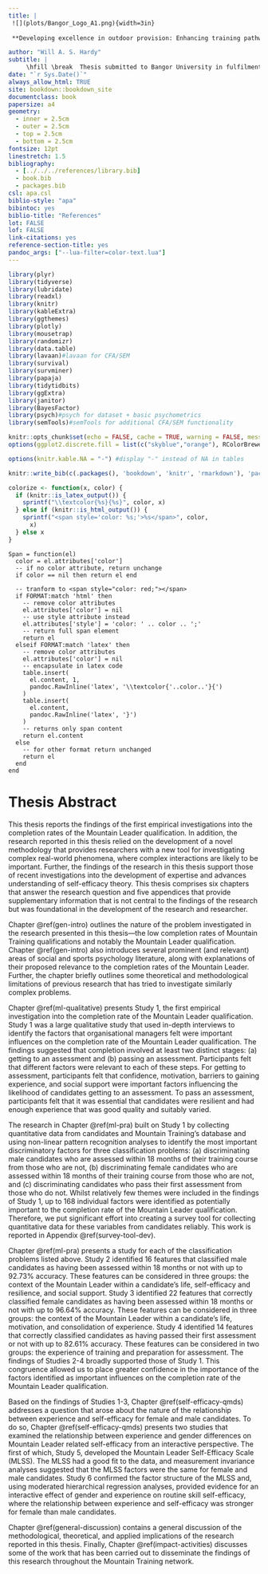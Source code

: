 ```yaml
--- 
title: |
 ![](plots/Bangor_Logo_A1.png){width=3in}
 
 **Developing excellence in outdoor provision: Enhancing training pathways for outdoor qualifications**

author: "Will A. S. Hardy"
subtitle: |
     \hfill \break  Thesis submitted to Bangor University in fulfilment of the requirements for the Degree of Doctor of Philosophy at the School of Sport, Health, and Exercise Sciences, Bangor University.
date: "`r Sys.Date()`"
always_allow_html: TRUE
site: bookdown::bookdown_site
documentclass: book
papersize: a4
geometry:
  - inner = 2.5cm
  - outer = 2.5cm
  - top = 2.5cm
  - bottom = 2.5cm
fontsize: 12pt
linestretch: 1.5
bibliography:
  - [../../../references/library.bib]
  - book.bib
  - packages.bib
csl: apa.csl
biblio-style: "apa"
bibintoc: yes
biblio-title: "References"
lot: FALSE
lof: FALSE
link-citations: yes
reference-section-title: yes
pandoc_args: ["--lua-filter=color-text.lua"]
---
```


```r
library(plyr)
library(tidyverse)
library(lubridate)
library(readxl)
library(knitr)
library(kableExtra)
library(ggthemes)
library(plotly)
library(mousetrap)
library(randomizr)
library(data.table)
library(lavaan)#lavaan for CFA/SEM
library(survival)
library(survminer)
library(papaja)
library(tidytidbits)
library(ggExtra)
library(janitor)
library(BayesFactor)
library(psych)#psych for dataset + basic psychometrics
library(semTools)#semTools for additional CFA/SEM functionality

knitr::opts_chunk$set(echo = FALSE, cache = TRUE, warning = FALSE, message = FALSE, fig.pos = "H")
options(ggplot2.discrete.fill = list(c("skyblue","orange"), RColorBrewer::brewer.pal(3, "Set2")))

options(knitr.kable.NA = "-") #display "-" instead of NA in tables

knitr::write_bib(c(.packages(), 'bookdown', 'knitr', 'rmarkdown'), 'packages.bib')

colorize <- function(x, color) {
  if (knitr::is_latex_output()) {
    sprintf("\\textcolor{%s}{%s}", color, x)
  } else if (knitr::is_html_output()) {
    sprintf("<span style='color: %s;'>%s</span>", color, 
      x)
  } else x
}
```


```cat
Span = function(el)
  color = el.attributes['color']
  -- if no color attribute, return unchange
  if color == nil then return el end
  
  -- tranform to <span style="color: red;"></span>
  if FORMAT:match 'html' then
    -- remove color attributes
    el.attributes['color'] = nil
    -- use style attribute instead
    el.attributes['style'] = 'color: ' .. color .. ';'
    -- return full span element
    return el
  elseif FORMAT:match 'latex' then
    -- remove color attributes
    el.attributes['color'] = nil
    -- encapsulate in latex code
    table.insert(
      el.content, 1,
      pandoc.RawInline('latex', '\\textcolor{'..color..'}{')
    )
    table.insert(
      el.content,
      pandoc.RawInline('latex', '}')
    )
    -- returns only span content
    return el.content
  else
    -- for other format return unchanged
    return el
  end
end
```


\setstretch{1.0}
\listoftables
\addcontentsline{toc}{section}{List of Tables}

\listoffigures
\addcontentsline{toc}{section}{List of Figures}
\setstretch{1.5}

\mainmatter
\setcounter{page}{1}
<!-- \setlength{\parindent}{4em} -->
<!-- \setlength{\parskip}{1em} -->

# Thesis Abstract {-}

This thesis reports the findings of the first empirical investigations into the completion rates of the Mountain Leader qualification. In addition, the research reported in this thesis relied on the development of a novel methodology that provides researchers with a new tool for investigating complex real-world phenomena, where complex interactions are likely to be important. Further, the findings of the research in this thesis support those of recent investigations into the development of expertise and advances understanding of self-efficacy theory. This thesis comprises six chapters that answer the research question and five appendices that provide supplementary information that is not central to the findings of the research but was foundational in the development of the research and researcher.

Chapter \@ref(gen-intro) outlines the nature of the problem investigated in the research presented in this thesis---the low completion rates of Mountain Training qualifications and notably the Mountain Leader qualification. Chapter \@ref(gen-intro) also introduces several prominent (and relevant) areas of social and sports psychology literature, along with explanations of their proposed relevance to the completion rates of the Mountain Leader. Further, the chapter briefly outlines some theoretical and methodological limitations of previous research that has tried to investigate similarly complex problems.

Chapter \@ref(ml-qualitative) presents Study 1, the first empirical investigation into the completion rate of the Mountain Leader qualification. Study 1 was a large qualitative study that used in-depth interviews to identify the factors that organisational managers felt were important influences on the completion rate of the Mountain Leader qualification. The findings suggested that completion involved at least two distinct stages: (a) getting to an assessment and (b) passing an assessment. Participants felt that different factors were relevant to each of these steps. For getting to assessment, participants felt that confidence, motivation, barriers to gaining experience, and social support were important factors influencing the likelihood of candidates getting to an assessment. To pass an assessment, participants felt that it was essential that candidates were resilient and had enough experience that was good quality and suitably varied.

The research in Chapter \@ref(ml-pra) built on Study 1 by collecting quantitative data from candidates and Mountain Training's database and using non-linear pattern recognition analyses to identify the most important discriminatory factors for three classification problems: (a) discriminating male candidates who are assessed within 18 months of their training course from those who are not, (b) discriminating female candidates who are assessed within 18 months of their training course from those who are not, and (c) discriminating candidates who pass their first assessment from those who do not. Whilst relatively few themes were included in the findings of Study 1, up to 168 individual factors were identified as potentially important to the completion rate of the Mountain Leader qualification. Therefore, we put significant effort into creating a survey tool for collecting quantitative data for these variables from candidates reliably. This work is reported in Appendix \@ref(survey-tool-dev).

Chapter \@ref(ml-pra) presents a study for each of the classification problems listed above. Study 2 identified 16 features that classified male candidates as having been assessed within 18 months or not with up to 92.73% accuracy. These features can be considered in three groups: the context of the Mountain Leader within a candidate's life, self-efficacy and resilience, and social support. Study 3 identified 22 features that correctly classified female candidates as having been assessed within 18 months or not with up to 96.64% accuracy. These features can be considered in three groups: the context of the Mountain Leader within a candidate's life, motivation, and consolidation of experience. Study 4 identified 14 features that correctly classified candidates as having passed their first assessment or not with up to 82.61% accuracy. These features can be considered in two groups: the experience of training and preparation for assessment. The findings of Studies 2-4 broadly supported those of Study 1. This congruence allowed us to place greater confidence in the importance of the factors identified as important influences on the completion rate of the Mountain Leader qualification.

Based on the findings of Studies 1-3, Chapter \@ref(self-efficacy-qmds) addresses a question that arose about the nature of the relationship between experience and self-efficacy for female and male candidates. To do so, Chapter \@ref(self-efficacy-qmds) presents two studies that examined the relationship between experience and gender differences on Mountain Leader related self-efficacy from an interactive perspective. The first of which, Study 5, developed the Mountain Leader Self-Efficacy Scale (MLSS). The MLSS had a good fit to the data, and measurement invariance analyses suggested that the MLSS factors were the same for female and male candidates. Study 6 confirmed the factor structure of the MLSS and, using moderated hierarchical regression analyses, provided evidence for an interactive effect of gender and experience on routine skill self-efficacy, where the relationship between experience and self-efficacy was stronger for female than male candidates.

Chapter \@ref(general-discussion) contains a general discussion of the methodological, theoretical, and applied implications of the research reported in this thesis. Finally, Chapter \@ref(impact-activities) discusses some of the work that has been carried out to disseminate the findings of this research throughout the Mountain Training network.


